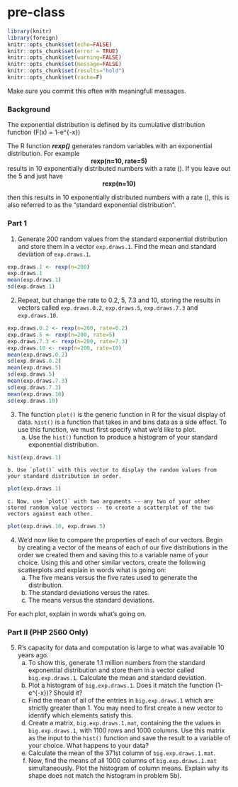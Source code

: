 # pre-class

```r
library(knitr)
library(foreign)
knitr::opts_chunk$set(echo=FALSE)
knitr::opts_chunk$set(error = TRUE)
knitr::opts_chunk$set(warning=FALSE)
knitr::opts_chunk$set(message=FALSE)
knitr::opts_chunk$set(results="hold")
knitr::opts_chunk$set(cache=F)
```

Make sure you commit this often with meaningfull messages. 

### Background

The exponential distribution is defined by its cumulative distribution function
\(F(x) = 1-e^{-\lambda x}\)

The R function ***rexp()*** generates random variables with an exponential distribution. For example 
<center><strong>rexp(n=10, rate=5)</strong> </center>


results in 10 exponentially distributed numbers with a rate \(\lambda=5\). If you leave out the 5 and just have
<center><strong>rexp(n=10) </strong></center>
then this results in 10 exponentially distributed numbers with a rate \(\lambda=1\), this is also referred to as the "standard exponential distribution". 

### Part 1


1. Generate 200 random values from the standard exponential distribution and store them in a vector `exp.draws.1`.  Find the mean and standard deviation of `exp.draws.1`.

```r
exp.draws.1 <- rexp(n=200)
exp.draws.1
mean(exp.draws.1)
sd(exp.draws.1) 
```

2. Repeat, but change the rate to 0.2, 5, 7.3 and 10, storing the results in vectors called  `exp.draws.0.2`,  `exp.draws.5`,  `exp.draws.7.3` and  `exp.draws.10`. 

```r
exp.draws.0.2 <- rexp(n=200, rate=0.2)
exp.draws.5 <- rexp(n=200, rate=5)
exp.draws.7.3 <- rexp(n=200, rate=7.3)
exp.draws.10 <- rexp(n=200, rate=10)
mean(exp.draws.0.2)
sd(exp.draws.0.2) 
mean(exp.draws.5)
sd(exp.draws.5) 
mean(exp.draws.7.3)
sd(exp.draws.7.3) 
mean(exp.draws.10)
sd(exp.draws.10) 
```

3. The function `plot()` is the generic function in R for the visual display of data. `hist()` is a function that takes in and bins data as a side effect. To use this function, we must first specify what we'd like to plot.
    a. Use the `hist()` function to produce a histogram of your standard exponential distribution. 

```r
hist(exp.draws.1)
```
    
    b. Use `plot()` with this vector to display the random values from your standard distribution in order.
  
```r
plot(exp.draws.1)
```

    c. Now, use `plot()` with two arguments -- any two of your other stored random value vectors -- to create a scatterplot of the two vectors against each other.
    
```r
plot(exp.draws.10, exp.draws.5)
```

4. We'd now like to compare the properties of each of our vectors. Begin by creating a vector of the means of each of our five distributions in the order we created them and saving this to a variable name of your choice. Using this and other similar vectors, create the following scatterplots and explain in words what is going on:
    a. The five means versus the five rates used to generate the distribution.
    b. The standard deviations versus the rates.
    c. The means versus the standard deviations.

For each plot, explain in words what's going on.

### Part II (PHP 2560 Only)


5. R's capacity for data and computation is large to what was available 10 years ago. 
    a. To show this, generate 1.1 million numbers from the standard exponential distribution and store them in a vector called `big.exp.draws.1`. Calculate the mean and standard deviation.
    b. Plot a histogram of `big.exp.draws.1`.  Does it match the function \(1-e^{-x}\)?  Should it? 
    c. Find the mean of all of the entries in `big.exp.draws.1` which are strictly greater than 1. You may need to first create a new vector to identify which elements satisfy this.
    d. Create a matrix, `big.exp.draws.1.mat`, containing the the values in 
`big.exp.draws.1`, with 1100 rows and 1000 columns. Use this matrix as the input to the `hist()` function and save the result to a variable of your choice. What happens to your data?
    e. Calculate the mean of the 371st column of `big.exp.draws.1.mat`.
    f. Now, find the means of all 1000 columns of `big.exp.draws.1.mat` simultaneously. Plot the histogram of column means.  Explain why its shape does not match the histogram in problem 5b).
   
